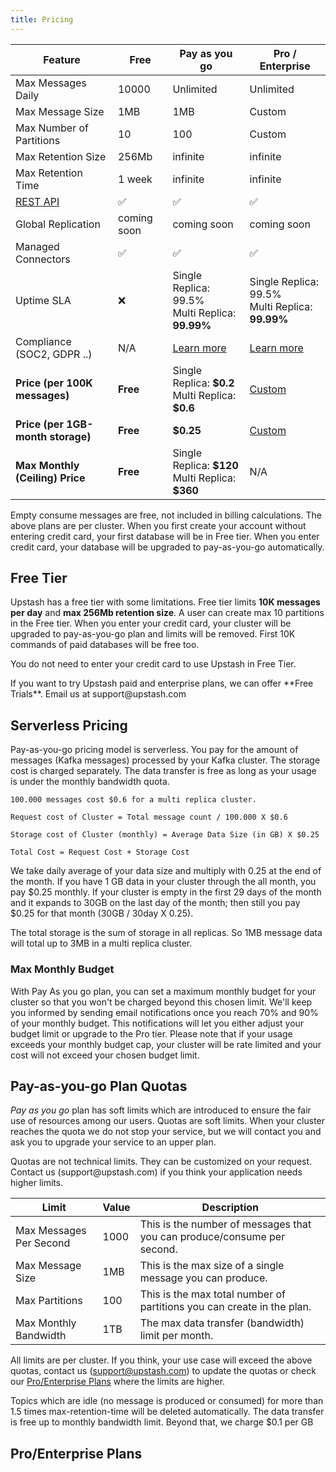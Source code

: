 ```yaml
---
title: Pricing
---
```


| Feature                           | Free        | Pay as you go                                            | Pro / Enterprise                                      |
| --------------------------------- | ----------- | -------------------------------------------------------- | ----------------------------------------------------- |
| Max Messages Daily                | 10000       | Unlimited                                                | Unlimited                                             |
| Max Message Size                  | 1MB         | 1MB                                                      | Custom                                                |
| Max Number of Partitions          | 10          | 100                                                      | Custom                                                |
| Max Retention Size                | 256Mb       | infinite                                                 | infinite                                              |
| Max Retention Time                | 1 week      | infinite                                                 | infinite                                              |
| [REST API](./../rest/restintro)   | ✅          | ✅                                                       | ✅                                                    |
| Global Replication                | coming soon | coming soon                                              | coming soon                                           |
| Managed Connectors                | ✅          | ✅                                                       | ✅                                                    |
| Uptime SLA                        | ❌          | Single Replica: 99.5% <br/> Multi Replica: **99.99%**    | Single Replica: 99.5% <br/> Multi Replica: **99.99%** |
| Compliance (SOC2, GDPR ..)        | N/A         | [Learn more](/common/help/compliance)                    | [Learn more](/common/help/compliance)                 |
| **Price (per 100K messages)**     | **Free**    | Single Replica: **\$0.2** <br/> Multi Replica: **\$0.6**| [Custom](#pro-enterprise-plans)                       |
| **Price (per 1GB-month storage)** | **Free**    | **\$0.25**                                                    | [Custom](#pro-enterprise-plans)                       |
| **Max Monthly (Ceiling) Price**   | **Free**    | Single Replica: **\$120** <br/> Multi Replica: **\$360** | N/A                                                   |

<Info>
  Empty consume messages are free, not included in billing calculations.
</Info>

<Info>
  The above plans are per cluster. When you first create your account without
  entering credit card, your first database will be in Free tier. When you enter
  credit card, your database will be upgraded to pay-as-you-go automatically.
</Info>

## Free Tier

Upstash has a free tier with some limitations. Free tier limits **10K messages
per day** and **max 256Mb retention size**. A user can create max 10 partitions
in the Free tier. When you enter your credit card, your cluster will be upgraded
to pay-as-you-go plan and limits will be removed.
First 10K commands of paid databases will be free too.


You do not need to enter your credit card to use Upstash in Free Tier.

<Tip>
  If you want to try Upstash paid and enterprise plans, we can offer **Free
  Trials**. Email us at support@upstash.com
</Tip>

## Serverless Pricing

Pay-as-you-go pricing model is serverless. You pay for the amount of messages
(Kafka messages) processed by your Kafka cluster. The storage cost is charged
separately. The data transfer is free as long as your usage is under the monthly
bandwidth quota.

```text
100.000 messages cost $0.6 for a multi replica cluster.

Request cost of Cluster = Total message count / 100.000 X $0.6

Storage cost of Cluster (monthly) = Average Data Size (in GB) X $0.25

Total Cost = Request Cost + Storage Cost
```

We take daily average of your data size and multiply with 0.25 at the end of the
month. If you have 1 GB data in your cluster through the all month, you pay
\$0.25 monthly. If your cluster is empty in the first 29 days of the month and it
expands to 30GB on the last day of the month; then still you pay \$0.25 for that
month (30GB / 30day X 0.25).

<Note>
  The total storage is the sum of storage in all replicas. So 1MB message data
  will total up to 3MB in a multi replica cluster.
</Note>

### Max Monthly Budget

With Pay As you go plan, you can set a maximum monthly budget for your cluster so that you won't be charged beyond this chosen limit. We'll keep you informed by sending email notifications once you reach 70% and 90% of your monthly budget. This notifications will let you  either adjust your budget limit or upgrade to the Pro tier. Please note that if your usage exceeds your monthly budget cap, your cluster will be rate limited and your cost will not exceed your chosen budget limit.

## Pay-as-you-go Plan Quotas

_Pay as you go_ plan has soft limits which are introduced to ensure the fair use
of resources among our users. Quotas are soft limits. When your cluster reaches
the quota we do not stop your service, but we will contact you and ask you to
upgrade your service to an upper plan.

<Note>
  Quotas are not technical limits. They can be customized on your request.
  Contact us (support@upstash.com) if you think your application needs higher
  limits.
</Note>

| Limit                   | Value | Description                                                             |
| ----------------------- | ----- | ----------------------------------------------------------------------- |
| Max Messages Per Second | 1000  | This is the number of messages that you can produce/consume per second. |
| Max Message Size        | 1MB  | This is the max size of a single message you can produce.               |
| Max Partitions          | 100   | This is the max total number of partitions you can create in the plan.  |
| Max Monthly Bandwidth     | 1TB | The max data transfer (bandwidth) limit per month.                        |

All limits are per cluster. If you think, your use case will exceed the above
quotas, contact us (support@upstash.com) to update the quotas or check our
[Pro/Enterprise Plans](#pro-enterprise-plans) where the limits are higher.

<Note>
  Topics which are idle (no message is produced or consumed) for more than 1.5
  times max-retention-time will be deleted automatically.
</Note>

<Info>
    The data transfer is free up to monthly bandwidth limit. Beyond that, we charge $0.1 per GB
</Info>

## Pro/Enterprise Plans

<Snippet file="kafka/enterprise.mdx" />
